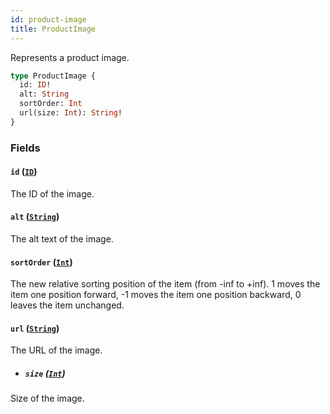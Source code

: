 ```yaml
---
id: product-image
title: ProductImage
---
```


Represents a product image.

```graphql
type ProductImage {
  id: ID!
  alt: String
  sortOrder: Int
  url(size: Int): String!
}
```

### Fields

#### `id` ([`ID`](../../../developer/api-reference/scalars/id))

The ID of the image.

#### `alt` ([`String`](../../../developer/api-reference/scalars/string))

The alt text of the image.

#### `sortOrder` ([`Int`](../../../developer/api-reference/scalars/int))

The new relative sorting position of the item (from -inf to +inf). 1 moves the item one position forward, -1 moves the item one position backward, 0 leaves the item unchanged.

#### `url` ([`String`](../../../developer/api-reference/scalars/string))

The URL of the image.

- ##### `size` ([`Int`](../../../developer/api-reference/scalars/int))

Size of the image.
